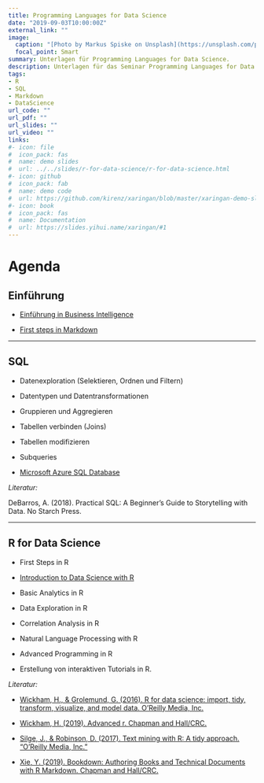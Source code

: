 ```yaml
---
title: Programming Languages for Data Science
date: "2019-09-03T10:00:00Z"
external_link: ""
image:
  caption: "[Photo by Markus Spiske on Unsplash](https://unsplash.com/photos/8OyKWQgBsKQ)"
  focal_point: Smart
summary: Unterlagen für Programming Languages for Data Science.
description: Unterlagen für das Seminar Programming Languages for Data Science - SQL, R, Markdown, PostgreSQL. 
tags:
- R
- SQL
- Markdown
- DataScience
url_code: ""
url_pdf: ""
url_slides: ""
url_video: ""
links:
#- icon: file
#  icon_pack: fas
#  name: demo slides
#  url: ../../slides/r-for-data-science/r-for-data-science.html
#- icon: github
#  icon_pack: fab
#  name: demo code
#  url: https://github.com/kirenz/xaringan/blob/master/xaringan-demo-slides.Rmd
#- icon: book
#  icon_pack: fas
#  name: Documentation
#  url: https://slides.yihui.name/xaringan/#1
---
```


# Agenda

## Einführung

* [Einführung in Business Intelligence](https://www.kirenz.com/slides/intro-business-intelligence/assets/player/keynotedhtmlplayer#0)


* [First steps in Markdown](https://www.kirenz.com/slides/markdown-first-steps/markdown-guide.html#1)

---

## SQL

* Datenexploration (Selektieren, Ordnen und Filtern)

* Datentypen und Datentransformationen

* Gruppieren und Aggregieren

* Tabellen verbinden (Joins)

* Tabellen modifizieren

* Subqueries

* [Microsoft Azure SQL Database](https://github.com/kirenz/microsoft_azure_sql_database)


_Literatur:_  

DeBarros, A. (2018). Practical SQL: A Beginner's Guide to Storytelling with Data. No Starch Press.  


---

## R for Data Science

* First Steps in R

* [Introduction to Data Science with R](https://www.kirenz.com/slides/r-for-data-science/assets/player/keynotedhtmlplayer#0)

* Basic Analytics in R

* Data Exploration in R

* Correlation Analysis in R

* Natural Language Processing with R

* Advanced Programming in R

* Erstellung von interaktiven Tutorials in R.



_Literatur:_  


* [Wickham, H., & Grolemund, G. (2016). R for data science: import, tidy, transform, visualize, and model data. O'Reilly Media, Inc.](https://r4ds.had.co.nz)

* [Wickham, H. (2019). Advanced r. Chapman and Hall/CRC.](https://adv-r.hadley.nz) 

* [Silge, J., & Robinson, D. (2017). Text mining with R: A tidy approach. "O'Reilly Media, Inc."](https://www.tidytextmining.com)

* [Xie, Y. (2019). Bookdown: Authoring Books and Technical Documents with R Markdown. Chapman and Hall/CRC.](https://bookdown.org/yihui/bookdown/)



